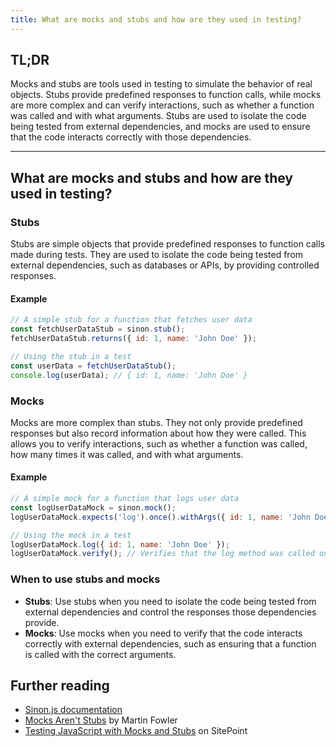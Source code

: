 ```yaml
---
title: What are mocks and stubs and how are they used in testing?
---
```


## TL;DR

Mocks and stubs are tools used in testing to simulate the behavior of real objects. Stubs provide predefined responses to function calls, while mocks are more complex and can verify interactions, such as whether a function was called and with what arguments. Stubs are used to isolate the code being tested from external dependencies, and mocks are used to ensure that the code interacts correctly with those dependencies.

---

## What are mocks and stubs and how are they used in testing?

### Stubs

Stubs are simple objects that provide predefined responses to function calls made during tests. They are used to isolate the code being tested from external dependencies, such as databases or APIs, by providing controlled responses.

#### Example

```js
// A simple stub for a function that fetches user data
const fetchUserDataStub = sinon.stub();
fetchUserDataStub.returns({ id: 1, name: 'John Doe' });

// Using the stub in a test
const userData = fetchUserDataStub();
console.log(userData); // { id: 1, name: 'John Doe' }
```

### Mocks

Mocks are more complex than stubs. They not only provide predefined responses but also record information about how they were called. This allows you to verify interactions, such as whether a function was called, how many times it was called, and with what arguments.

#### Example

```js
// A simple mock for a function that logs user data
const logUserDataMock = sinon.mock();
logUserDataMock.expects('log').once().withArgs({ id: 1, name: 'John Doe' });

// Using the mock in a test
logUserDataMock.log({ id: 1, name: 'John Doe' });
logUserDataMock.verify(); // Verifies that the log method was called once with the specified arguments
```

### When to use stubs and mocks

- **Stubs**: Use stubs when you need to isolate the code being tested from external dependencies and control the responses those dependencies provide.
- **Mocks**: Use mocks when you need to verify that the code interacts correctly with external dependencies, such as ensuring that a function is called with the correct arguments.

## Further reading

- [Sinon.js documentation](https://sinonjs.org/releases/latest/)
- [Mocks Aren't Stubs](https://martinfowler.com/articles/mocksArentStubs.html) by Martin Fowler
- [Testing JavaScript with Mocks and Stubs](https://www.sitepoint.com/testing-javascript-mocks-stubs/) on SitePoint
